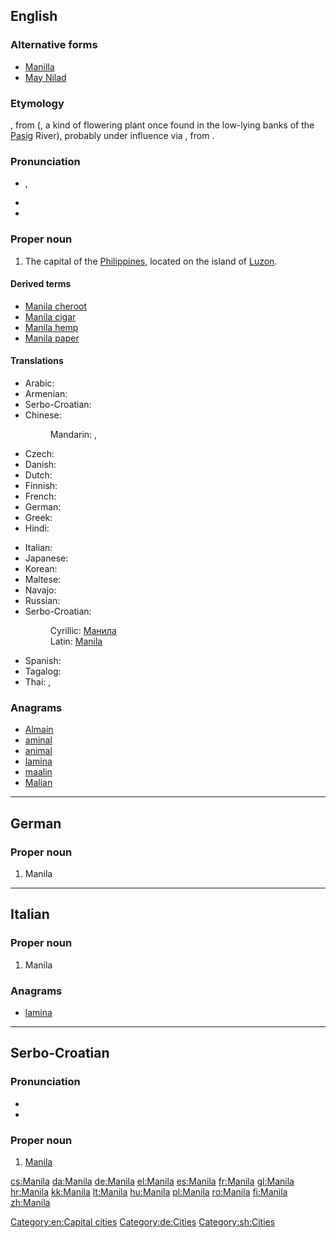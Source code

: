 {{also|manila}}
==English==

{{wikipedia}}

===Alternative forms===
* [[Manilla]] {{qualifier|nonstandard}}
* [[May Nilad]] {{qualifier|historical}}

===Etymology===
{{etyl|tl}} {{term|Maynila|lang=tl}}, from {{term|may nilad|lang=tl}} ({{term|may||there is|lang=tl}}, {{term|nilad|lang=tl}} a kind of flowering plant once found in the low-lying banks of the [[Pasig]] River), probably under influence via {{etyl|es}}, from {{term|امان الله|أمان الله|sc=Arab|tr=amān Allāh|God’s protection|lang=ar}}.

===Pronunciation===
* {{a|UK}} {{IPA|/məˈnɪl.ə/}}, {{X-SAMPA|/m@"nIl.@/}}
* {{hyphenation|ma|nila}}
* {{rhymes|ɪlə}}

===Proper noun===
{{en-proper noun}}

# The capital of the [[Philippines]], located on the island of [[Luzon]].

====Derived terms====
* [[Manila cheroot]]
* [[Manila cigar]]
* [[Manila hemp]]
* [[Manila paper]]

====Translations====
{{rfc-tsort|duplicate language: Serbo-Croatian}}
{{trans-top|capital of the Philippines}}
* Arabic: {{t-|ar|مانيلا|f|tr=maniila}}
* Armenian: {{t-|hy|Մանիլա|tr=Manila}}
* Serbo-Croatian: {{t|sh|Manila|f}}
* Chinese:
*: Mandarin: {{t-|cmn|馬尼拉|sc=Hani}},  {{t-|cmn|马尼拉|tr=Mǎnílā|sc=Hani}}
* Czech: {{t+|cs|Manila|f}}
* Danish: {{t|da|Manila}}
* Dutch: {{t-|nl|Manilla}}
* Finnish: {{t+|fi|Manila}}
* French: {{t+|fr|Manille|f}}
* German: {{t+|de|Manila|n}}
* Greek: {{t+|el|Μανίλα|f|tr=Maníla}}
* Hindi: {{t-|hi|मनीला|tr=Manīlā|xs=Hindi}}
{{trans-mid}}
* Italian: {{t-|it|Manila|f}}
* Japanese: {{t-|ja|マニラ|tr=Manira}}
* Korean: {{t+|ko|마닐라|tr=Manilla|sc=Hang}}
* Maltese: {{t-|mt|Manila|f|xs=Maltese}}
* Navajo: {{tø|nv|Manííla}}
* Russian: {{t-|ru|Манила|f|tr=Maníla}}
* Serbo-Croatian:
*: Cyrillic: [[Манила#Serbo-Croatian|Манила]] {{f}}
*: Latin: [[Manila#Serbo-Croatian|Manila]] {{f}}
* Spanish: {{t+|es|Manila|f}}
* Tagalog: {{t-|tl|Maynila|xs=Tagalog}}
* Thai: {{t-|th|มะนิลา|tr=má-ní-laa}},  {{t-|th|กรุงมะนิลา|tr=grung-má-ní-laa}}
{{trans-bottom}}

===Anagrams===
* [[Almain#English|Almain]]
* [[aminal#English|aminal]]
* [[animal#English|animal]]
* [[lamina#English|lamina]]
* [[maalin#English|maalin]]
* [[Malian#English|Malian]]

[[Category:en:Capital cities]]

----

==German==

===Proper noun===
{{head|de|proper noun}}

# Manila

[[Category:de:Cities]]

----

==Italian==

===Proper noun===
{{it-proper noun|g=f}}

# Manila

===Anagrams===
* [[lamina#Italian|lamina]]

----

==Serbo-Croatian==

===Pronunciation===
* {{IPA|/mânila/|lang=sh}}
* {{hyphenation|Ma|ni|la}}

===Proper noun===
{{sh-proper noun|g=f|head=Mȁnila|r|Манила|Ма̏нила}}

# [[#English|Manila]]

[[Category:sh:Cities]]

[[cs:Manila]]
[[da:Manila]]
[[de:Manila]]
[[el:Manila]]
[[es:Manila]]
[[fr:Manila]]
[[gl:Manila]]
[[hr:Manila]]
[[kk:Manila]]
[[lt:Manila]]
[[hu:Manila]]
[[pl:Manila]]
[[ro:Manila]]
[[fi:Manila]]
[[zh:Manila]]